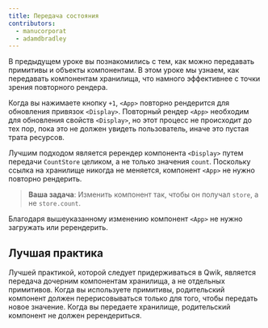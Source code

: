 ```yaml
---
title: Передача состояния
contributors:
  - manucorporat
  - adamdbradley
---
```


В предыдущем уроке вы познакомились с тем, как можно передавать примитивы и объекты компонентам. В этом уроке мы узнаем, как передавать компонентам хранилища, что намного эффективнее с точки зрения повторного рендера.

Когда вы нажимаете кнопку `+1`, `<App>` повторно рендерится для обновления привязок `<Display>`. Повторный рендер `<App>` необходим для обновления свойств `<Display>`, но этот процесс не происходит до тех пор, пока это не должен увидеть пользователь, иначе это пустая трата ресурсов.

Лучшим подходом является ререндер компонента `<Display>` путем передачи `CountStore` целиком, а не только значения `count`. Поскольку ссылка на хранилище никогда не меняется, компонент `<App>` не нужно повторно рендерить.

> **Ваша задача**: Изменить компонент так, чтобы он получал `store`, а не `store.count`.

Благодаря вышеуказанному изменению компонент `<App>` не нужно загружать или ререндерить.

## Лучшая практика

Лучшей практикой, которой следует придерживаться в Qwik, является передача дочерним компонентам хранилища, а не отдельных примитивов. Когда вы используете примитивы, родительский компонент должен перерисовываться только для того, чтобы передать новое значение. Когда вы передаете хранилище, родительский компонент не должен ререндериться.
